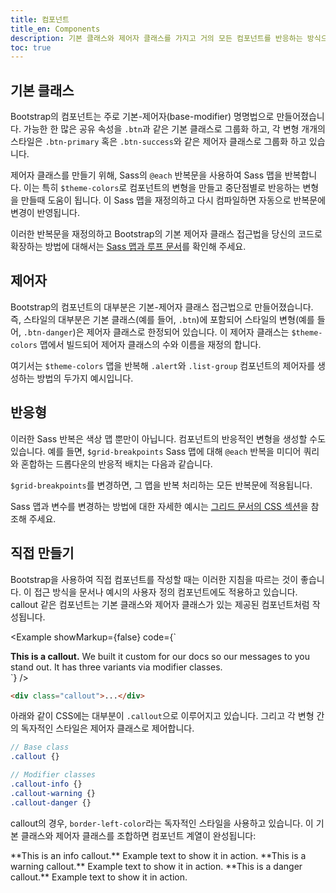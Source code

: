 ```yaml
---
title: 컴포넌트
title_en: Components
description: 기본 클래스와 제어자 클래스를 가지고 거의 모든 컴포넌트를 반응하는 방식으로 빌드하는 방법과 이유를 소개합니다.
toc: true
---
```


## 기본 클래스

Bootstrap의 컴포넌트는 주로 기본-제어자(base-modifier) 명명법으로 만들어졌습니다. 가능한 한 많은 공유 속성을 `.btn`과 같은 기본 클래스로 그룹화 하고, 각 변형 개개의 스타일은 `.btn-primary` 혹은 `.btn-success`와 같은 제어자 클래스로 그룹화 하고 있습니다.

제어자 클래스를 만들기 위해, Sass의 `@each` 반복문을 사용하여 Sass 맵을 반복합니다. 이는 특히 `$theme-colors`로 컴포넌트의 변형을 만들고 중단점별로 반응하는 변형을 만들때 도움이 됩니다. 이 Sass 맵을 재정의하고 다시 컴파일하면 자동으로 반복문에 변경이 반영됩니다.

이러한 반복문을 재정의하고 Bootstrap의 기본 제어자 클래스 접근법을 당신의 코드로 확장하는 방법에 대해서는 [Sass 맵과 루프 문서]([[docsref:/customize/sass#maps-and-loops]])를 확인해 주세요.

## 제어자

Bootstrap의 컴포넌트의 대부분은 기본-제어자 클래스 접근법으로 만들어졌습니다. 즉, 스타일의 대부분은 기본 클래스(예를 들어, `.btn`)에 포함되어 스타일의 변형(예를 들어, `.btn-danger`)은 제어자 클래스로 한정되어 있습니다. 이 제어자 클래스는 `$theme-colors` 맵에서 빌드되어 제어자 클래스의 수와 이름을 재정의 합니다.

여기서는 `$theme-colors` 맵을 반복해 `.alert`와 `.list-group` 컴포넌트의 제어자를 생성하는 방법의 두가지 예시입니다.

<ScssDocs name="alert-modifiers" file="scss/_alert.scss" />

<ScssDocs name="list-group-modifiers" file="scss/_list-group.scss" />

## 반응형

이러한 Sass 반복은 색상 맵 뿐만이 아닙니다. 컴포넌트의 반응적인 변형을 생성할 수도 있습니다. 예를 들면, `$grid-breakpoints` Sass 맵에 대해 `@each` 반복을 미디어 쿼리와 혼합하는 드롭다운의 반응적 배치는 다음과 같습니다.

<ScssDocs name="responsive-breakpoints" file="scss/_dropdown.scss" />

`$grid-breakpoints`를 변경하면, 그 맵을 반복 처리하는 모든 반복문에 적용됩니다.

<ScssDocs name="grid-breakpoints" file="scss/_variables.scss" />

Sass 맵과 변수를 변경하는 방법에 대한 자세한 예시는 [그리드 문서의 CSS 섹션]([[docsref:/layout/grid#css]])을 참조해 주세요.

## 직접 만들기

Bootstrap을 사용하여 직접 컴포넌트를 작성할 때는 이러한 지침을 따르는 것이 좋습니다. 이 접근 방식을 문서나 예시의 사용자 정의 컴포넌트에도 적용하고 있습니다. callout 같은 컴포넌트는 기본 클래스와 제어자 클래스가 있는 제공된 컴포넌트처럼 작성됩니다.


<Example showMarkup={false} code={`
<div class="bd-callout my-0">
  <strong>This is a callout.</strong> We built it custom for our docs so our messages to you stand out. It has three variants via modifier classes.
</div>
`} />

```html
<div class="callout">...</div>
```

아래와 같이 CSS에는 대부분이 `.callout`으로 이루어지고 있습니다. 그리고 각 변형 간의 독자적인 스타일은 제어자 클래스로 제어합니다.

```scss
// Base class
.callout {}

// Modifier classes
.callout-info {}
.callout-warning {}
.callout-danger {}
```

callout의 경우, `border-left-color`라는 독자적인 스타일을 사용하고 있습니다. 이 기본 클래스와 제어자 클래스를 조합하면 컴포넌트 계열이 완성됩니다:

<Callout type="info">
**This is an info callout.** Example text to show it in action.
</Callout>

<Callout type="warning">
**This is a warning callout.** Example text to show it in action.
</Callout>

<Callout type="danger">
**This is a danger callout.** Example text to show it in action.
</Callout>
